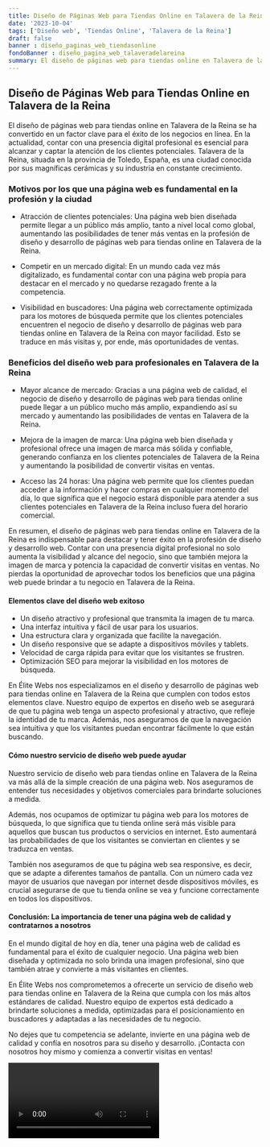 ```yaml
---
title: Diseño de Páginas Web para Tiendas Online en Talavera de la Reina
date: '2023-10-04'
tags: ['Diseño web', 'Tiendas Online', 'Talavera de la Reina']
draft: false
banner : diseño_paginas_web_tiendasonline
fondoBanner : diseño_pagina_web_talaveradelareina
summary: El diseño de páginas web para tiendas online en Talavera de la Reina se ha convertido en un factor clave para el éxito de los negocios en línea. En la actualidad, contar con una presencia digital profesional es esencial para alcanzar y captar la atención de los clientes potenciales. Talavera de la Reina, situada en la provincia de Toledo, España, es una ciudad conocida por sus magníficas cerámicas y su industria en constante crecimiento.
---
```


## Diseño de Páginas Web para Tiendas Online en Talavera de la Reina

El diseño de páginas web para tiendas online en Talavera de la Reina se ha convertido en un factor clave para el éxito de los negocios en línea. En la actualidad, contar con una presencia digital profesional es esencial para alcanzar y captar la atención de los clientes potenciales. Talavera de la Reina, situada en la provincia de Toledo, España, es una ciudad conocida por sus magníficas cerámicas y su industria en constante crecimiento.

### Motivos por los que una página web es fundamental en la profesión y la ciudad

- Atracción de clientes potenciales: Una página web bien diseñada permite llegar a un público más amplio, tanto a nivel local como global, aumentando las posibilidades de tener más ventas en la profesión de diseño y desarrollo de páginas web para tiendas online en Talavera de la Reina.

- Competir en un mercado digital: En un mundo cada vez más digitalizado, es fundamental contar con una página web propia para destacar en el mercado y no quedarse rezagado frente a la competencia.

- Visibilidad en buscadores: Una página web correctamente optimizada para los motores de búsqueda permite que los clientes potenciales encuentren el negocio de diseño y desarrollo de páginas web para tiendas online en Talavera de la Reina con mayor facilidad. Esto se traduce en más visitas y, por ende, más oportunidades de ventas.

### Beneficios del diseño web para profesionales en Talavera de la Reina

- Mayor alcance de mercado: Gracias a una página web de calidad, el negocio de diseño y desarrollo de páginas web para tiendas online puede llegar a un público mucho más amplio, expandiendo así su mercado y aumentando las posibilidades de ventas en Talavera de la Reina.

- Mejora de la imagen de marca: Una página web bien diseñada y profesional ofrece una imagen de marca más sólida y confiable, generando confianza en los clientes potenciales de Talavera de la Reina y aumentando la posibilidad de convertir visitas en ventas.

- Acceso las 24 horas: Una página web permite que los clientes puedan acceder a la información y hacer compras en cualquier momento del día, lo que significa que el negocio estará disponible para atender a sus clientes potenciales en Talavera de la Reina incluso fuera del horario comercial.

En resumen, el diseño de páginas web para tiendas online en Talavera de la Reina es indispensable para destacar y tener éxito en la profesión de diseño y desarrollo web. Contar con una presencia digital profesional no solo aumenta la visibilidad y alcance del negocio, sino que también mejora la imagen de marca y potencia la capacidad de convertir visitas en ventas. No pierdas la oportunidad de aprovechar todos los beneficios que una página web puede brindar a tu negocio en Talavera de la Reina.

<GifSeo />

<Cta />

#### Elementos clave del diseño web exitoso

- Un diseño atractivo y profesional que transmita la imagen de tu marca.
- Una interfaz intuitiva y fácil de usar para los usuarios.
- Una estructura clara y organizada que facilite la navegación.
- Un diseño responsive que se adapte a dispositivos móviles y tablets.
- Velocidad de carga rápida para evitar que los visitantes se frustren.
- Optimización SEO para mejorar la visibilidad en los motores de búsqueda.

En Élite Webs nos especializamos en el diseño y desarrollo de páginas web para tiendas online en Talavera de la Reina que cumplen con todos estos elementos clave. Nuestro equipo de expertos en diseño web se asegurará de que tu página web tenga un aspecto profesional y atractivo, que refleje la identidad de tu marca. Además, nos aseguramos de que la navegación sea intuitiva y que los visitantes puedan encontrar fácilmente lo que están buscando. 

#### Cómo nuestro servicio de diseño web puede ayudar

Nuestro servicio de diseño web para tiendas online en Talavera de la Reina va más allá de la simple creación de una página web. Nos aseguramos de entender tus necesidades y objetivos comerciales para brindarte soluciones a medida. 

Además, nos ocupamos de optimizar tu página web para los motores de búsqueda, lo que significa que tu tienda online será más visible para aquellos que buscan tus productos o servicios en internet. Esto aumentará las probabilidades de que los visitantes se conviertan en clientes y se traduzca en ventas.

También nos aseguramos de que tu página web sea responsive, es decir, que se adapte a diferentes tamaños de pantalla. Con un número cada vez mayor de usuarios que navegan por internet desde dispositivos móviles, es crucial asegurarse de que tu tienda online se vea y funcione correctamente en todos los dispositivos.

#### Conclusión: La importancia de tener una página web de calidad y contratarnos a nosotros

En el mundo digital de hoy en día, tener una página web de calidad es fundamental para el éxito de cualquier negocio. Una página web bien diseñada y optimizada no solo brinda una imagen profesional, sino que también atrae y convierte a más visitantes en clientes.

En Élite Webs nos comprometemos a ofrecerte un servicio de diseño web para tiendas online en Talavera de la Reina que cumpla con los más altos estándares de calidad. Nuestro equipo de expertos está dedicado a brindarte soluciones a medida, optimizadas para el posicionamiento en buscadores y adaptadas a las necesidades de tu negocio.

No dejes que tu competencia se adelante, invierte en una página web de calidad y confía en nosotros para su diseño y desarrollo. ¡Contacta con nosotros hoy mismo y comienza a convertir visitas en ventas!

<Video />

<CtaBot job='Tiendas Online' city='Talavera de la Reina'/>

<Gmaps query='Talavera de la Reina+españa+maps' />
